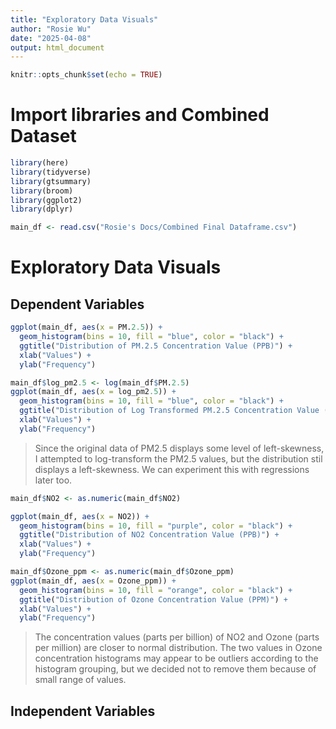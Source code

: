 ```yaml
---
title: "Exploratory Data Visuals"
author: "Rosie Wu"
date: "2025-04-08"
output: html_document
---
```


```r
knitr::opts_chunk$set(echo = TRUE)
```

# Import libraries and Combined Dataset
```r
library(here)
library(tidyverse)
library(gtsummary)
library(broom)
library(ggplot2)
library(dplyr)

main_df <- read.csv("Rosie's Docs/Combined Final Dataframe.csv")

```

# Exploratory Data Visuals
## Dependent Variables
```r
ggplot(main_df, aes(x = PM.2.5)) +
  geom_histogram(bins = 10, fill = "blue", color = "black") +
  ggtitle("Distribution of PM.2.5 Concentration Value (PPB)") +
  xlab("Values") +
  ylab("Frequency")
```


```r
main_df$log_pm2.5 <- log(main_df$PM.2.5)
ggplot(main_df, aes(x = log_pm2.5)) +
  geom_histogram(bins = 10, fill = "blue", color = "black") +
  ggtitle("Distribution of Log Transformed PM.2.5 Concentration Value (PPB)") +
  xlab("Values") +
  ylab("Frequency")
```
> Since the original data of PM2.5 displays some level of left-skewness, I attempted to log-transform the PM2.5 values, but the distribution stil displays a left-skewness. We can experiment this with regressions later too.



```r
main_df$NO2 <- as.numeric(main_df$NO2)

ggplot(main_df, aes(x = NO2)) +
  geom_histogram(bins = 10, fill = "purple", color = "black") +
  ggtitle("Distribution of NO2 Concentration Value (PPB)") +
  xlab("Values") +
  ylab("Frequency")
```



```r
main_df$Ozone_ppm <- as.numeric(main_df$Ozone_ppm)
ggplot(main_df, aes(x = Ozone_ppm)) +
  geom_histogram(bins = 10, fill = "orange", color = "black") +
  ggtitle("Distribution of Ozone Concentration Value (PPM)") +
  xlab("Values") +
  ylab("Frequency")
```
> The concentration values (parts per billion) of NO2 and Ozone (parts per million) are closer to normal distribution. 
> The two values in Ozone concentration histograms may appear to be outliers according to the histogram grouping, but we decided not to remove them because of small range of values.


## Independent Variables


